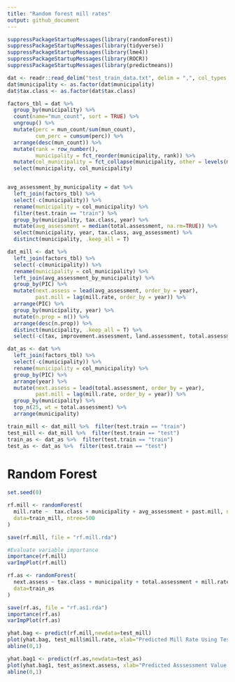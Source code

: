 ```yaml
---
title: "Random forest mill rates"
output: github_document
---
```


```r
suppressPackageStartupMessages(library(randomForest))
suppressPackageStartupMessages(library(tidyverse))
suppressPackageStartupMessages(library(lme4))
suppressPackageStartupMessages(library(ROCR))
suppressPackageStartupMessages(library(predictmeans))
```

```r
dat <- readr::read_delim("test_train_data.txt", delim = ",", col_types = "ciccdddddc")
dat$municipality <- as.factor(dat$municipality)
dat$tax.class <- as.factor(dat$tax.class)

factors_tbl = dat %>% 
  group_by(municipality) %>% 
  count(name="mun_count", sort = TRUE) %>% 
  ungroup() %>% 
  mutate(perc = mun_count/sum(mun_count),
         cum_perc = cumsum(perc)) %>% 
  arrange(desc(mun_count)) %>% 
  mutate(rank = row_number(),
         municipality = fct_reorder(municipality, rank)) %>% 
  mutate(col_municipality = fct_collapse(municipality, other = levels(municipality)[-c(1:52)])) %>% 
  select(municipality, col_municipality)


avg_assessment_by_municipality = dat %>% 
  left_join(factors_tbl) %>% 
  select(-c(municipality)) %>% 
  rename(municipality = col_municipality) %>% 
  filter(test.train == "train") %>% 
  group_by(municipality, tax.class, year) %>% 
  mutate(avg_assessment = median(total.assessment, na.rm=TRUE)) %>% 
  select(municipality, year, tax.class, avg_assessment) %>% 
  distinct(municipality, .keep_all = T)

dat_mill <- dat %>% 
  left_join(factors_tbl) %>% 
  select(-c(municipality)) %>% 
  rename(municipality = col_municipality) %>% 
  left_join(avg_assessment_by_municipality) %>% 
  group_by(PIC) %>% 
  mutate(next.assess = lead(avg_assessment, order_by = year),
         past.mill = lag(mill.rate, order_by = year)) %>%
  arrange(PIC) %>% 
  group_by(municipality, year) %>% 
  mutate(n.prop = n()) %>% 
  arrange(desc(n.prop)) %>% 
  distinct(municipality, .keep_all = T) %>% 
  select(-c(tax, improvement.assessment, land.assessment, total.assessment))

dat_as <- dat %>% 
  left_join(factors_tbl) %>% 
  select(-c(municipality)) %>% 
  rename(municipality = col_municipality) %>% 
  group_by(PIC) %>% 
  arrange(year) %>% 
  mutate(next.assess = lead(total.assessment, order_by = year),
         past.mill = lag(mill.rate, order_by = year)) %>% 
  group_by(municipality) %>% 
  top_n(25, wt = total.assessment) %>% 
  arrange(municipality)

train_mill <- dat_mill %>%  filter(test.train == "train")
test_mill <- dat_mill %>%  filter(test.train == "test")
train_as <- dat_as %>%  filter(test.train == "train")
test_as <- dat_as %>%  filter(test.train == "test")
```

# Random Forest
```r
set.seed(0)

rf.mill <- randomForest(
  mill.rate ~  tax.class + municipality + avg_assessment + past.mill, na.action = na.omit, mtry = 4,
  data=train_mill, ntree=500
)

save(rf.mill, file = "rf.mill.rda")

#Evaluate variable importance
importance(rf.mill)
varImpPlot(rf.mill)

rf.as <- randomForest(
  next.assess ~ tax.class + municipality + total.assessment + mill.rate, na.action = na.omit,mtry = 4,
  data=train_as
)

save(rf.as, file = "rf.as1.rda")
importance(rf.as)
varImpPlot(rf.as)

yhat.bag <- predict(rf.mill,newdata=test_mill)
plot(yhat.bag, test_mill$mill.rate, xlab="Predicted Mill Rate Using Test Set", ylab="Actual Mill Rate")
abline(0,1)

yhat.bag1 <- predict(rf.as,newdata=test_as)
plot(yhat.bag1, test_as$next.assess, xlab="Predicted Asssessment Value Using Test Set", ylab="Actual Assessment Value", ylim=c(0, 6e8))
abline(0,1)
```
